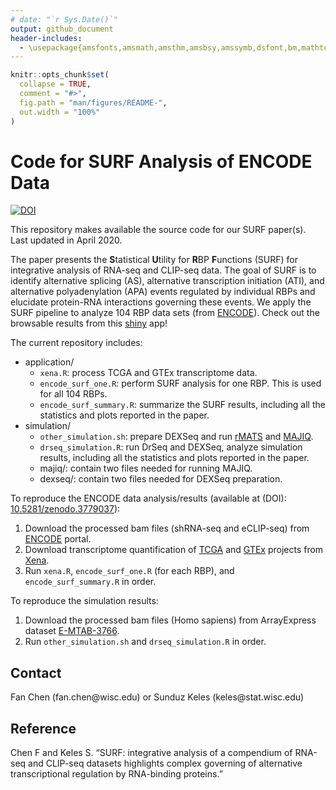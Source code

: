 ```yaml
---
# date: "`r Sys.Date()`"
output: github_document
header-includes:
  - \usepackage{amsfonts,amsmath,amsthm,amsbsy,amssymb,dsfont,bm,mathtools,mathalfa}
---
```


<!-- README.md is generated from README.Rmd. Please edit that file -->

```r
knitr::opts_chunk$set(
  collapse = TRUE,
  comment = "#>",
  fig.path = "man/figures/README-",
  out.width = "100%"
)
```

# Code for SURF Analysis of ENCODE Data
<!-- badges: start -->
<!-- [![lifecycle](https://img.shields.io/badge/lifecycle-experimental-orange.svg)](https://www.tidyverse.org/lifecycle/#experimental) -->
[![DOI](https://zenodo.org/badge/260113226.svg)](https://zenodo.org/badge/latestdoi/260113226)
<!-- badges: end -->

This repository makes available the source code for our SURF paper(s). Last updated in April 2020. 

The paper presents the **S**tatistical **U**tility for **R**BP **F**unctions (SURF) for integrative analysis of RNA-seq and CLIP-seq data. The goal of SURF is to identify alternative splicing (AS), alternative transcription initiation (ATI), and alternative polyadenylation (APA) events regulated by individual RBPs and elucidate protein-RNA interactions governing these events. We apply the SURF pipeline to analyze 104 RBP data sets (from [ENCODE](https://www.encodeproject.org)). Check out the browsable results from this [shiny](http://www.statlab.wisc.edu/shiny/surf/) app!

The current repository includes:

* application/
  * `xena.R`: process TCGA and GTEx transcriptome data.
  * `encode_surf_one.R`: perform SURF analysis for one RBP. This is used for all 104 RBPs.
  * `encode_surf_summary.R`: summarize the SURF results, including all the statistics and plots reported in the paper.

* simulation/
  * `other_simulation.sh`: prepare DEXSeq and run [rMATS](http://rnaseq-mats.sourceforge.net/) and [MAJIQ](https://majiq.biociphers.org).
  * `drseq_simulation.R`: run DrSeq and DEXSeq, analyze simulation results, including all the statistics and plots reported in the paper.
  * majiq/: contain two files needed for running MAJIQ.
  * dexseq/: contain two files needed for DEXSeq preparation.

To reproduce the ENCODE data analysis/results (available at (DOI): [10.5281/zenodo.3779037](https://doi.org/10.5281/zenodo.3779037)): 

  1. Download the processed bam files (shRNA-seq and eCLIP-seq) from [ENCODE](https://www.encodeproject.org) portal. 
  1. Download transcriptome quantification of [TCGA](https://www.cancer.gov/about-nci/organization/ccg/research/structural-genomics/tcga) and [GTEx](https://commonfund.nih.gov/gtex) projects from [Xena](https://xena.ucsc.edu).
  1. Run `xena.R`, `encode_surf_one.R` (for each RBP), and `encode_surf_summary.R` in order.

To reproduce the simulation results: 

  1. Download the processed bam files (Homo sapiens) from ArrayExpress dataset [E-MTAB-3766](https://www.ebi.ac.uk/arrayexpress/experiments/E-MTAB-3766/files/processed/).
  1. Run `other_simulation.sh` and `drseq_simulation.R` in order.


## Contact
Fan Chen (fan.chen@wisc.edu) or Sunduz Keles (keles@stat.wisc.edu)

## Reference

Chen F and Keles S. "SURF: integrative analysis of a compendium of RNA-seq and CLIP-seq datasets highlights complex governing of alternative transcriptional regulation by RNA-binding proteins."


